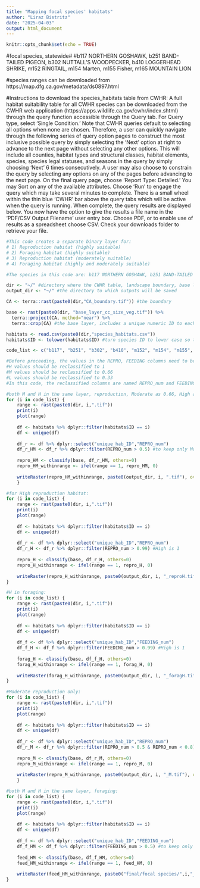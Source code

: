 ---
title: "Mapping focal species' habitats"
author: "Liraz Bistritz"
date: "2025-04-03"
output: html_document
---

```{r setup, include=FALSE}
knitr::opts_chunk$set(echo = TRUE)
```

#focal species, statewide#
#b117 NORTHERN GOSHAWK, b251 BAND-TAILED PIGEON, b302 NUTTALL'S WOODPECKER, b410 LOGGERHEAD SHRIKE, m152 RINGTAIL, m154 Marten, m155 Fisher, m165 MOUNTAIN LION

#species ranges can be downloaded from https://map.dfg.ca.gov/metadata/ds0897.html

#Instructions to download the species_habitats table from CWHR:
A full habitat suitability table for all CWHR species can be downloaded from the CWHR web application (https://apps.wildlife.ca.gov/cwhr/index.shtml) through the query function accessible through the Query tab. For Query type, select ‘Single Condition.’ Note that CWHR queries default to selecting all options when none are chosen. Therefore, a user can quickly navigate through the following series of query option pages to construct the most inclusive possible query by simply selecting the ‘Next’ option at right to advance to the next page without selecting any other options. This will include all counties, habitat types and structural classes, habitat elements, species, species legal statuses, and seasons in the query by simply choosing ‘Next’ 6 times consecutively. A user may also choose to constrain the query by selecting any options on any of the pages before advancing to the next page. On the final query page, choose ‘Report Type: Detailed.’ You may Sort on any of the available attributes. Choose ‘Run’ to engage the query which may take several minutes to complete. There is a small wheel within the thin blue ‘CWHR’ bar above the query tabs which will be active when the query is running. When complete, the query results are displayed below. You now have the option to give the results a file name in the ‘PDF/CSV Output Filename’ user entry box. Choose PDF, or to enable use of results as a spreadsheet choose CSV. Check your downloads folder to retrieve your file.

```{r}
#This code creates a separate binary layer for:
# 1) Reproduction habitat (highly suitable)
# 2) Foraging habitat (highly suitable)
# 3) Reproduction habitat (moderately suitable)
# 4) Foraging habitat (highly and moderately suitable)

#The species in this code are: b117 NORTHERN GOSHAWK, b251 BAND-TAILED PIGEON, b302 NUTTALL'S WOODPECKER, b410 LOGGERHEAD SHRIKE, m152 RINGTAIL, m154 Marten, m155 Fisher, m165 MOUNTAIN LION

dir <- "~/" #directory where the CWHR table, landscape boundary, base layer and species' ranges are located
output_dir <- "~/" #the directory to which outputs will be saved

CA <- terra::rast(paste0(dir,"CA_boundary.tif")) #the boundary

base <- rast(paste0(dir, "base_layer_cc_size_veg.tif")) %>%
  terra::project(CA, method="near") %>%
  terra::crop(CA) #the base layer, includes a unique numeric ID to each canopy_cover-size-vegetation combination. The ID needs to match with the IDs in the habitat table (a new column that needs to be created in the CWHR habitat table, named 'unique_hab_ID').

habitats <- read.csv(paste0(dir,"species_habitats.csv"))
habitats$ID <- tolower(habitats$ID) #turn species ID to lower case so that it matches with the range rasters' names

code_list <- c("b117", "b251", "b302", "b410", "m152", "m154", "m155", "m165") #list of species IDs, as they appear in the CHWR habitat table

#Before proceeding, the values in the REPRO, FEEDING columns need to be reclassified:
#H values should be reclassified to 1
#M values should be reclassified to 0.66
#L values should be reclassified to 0.33
#In this code, the reclassified columns are named REPRO_num and FEEDING_num

#both M and H in the same layer, reproduction, Moderate as 0.66, High as 1:
for (i in code_list) {
    range <- rast(paste0(dir, i,".tif"))
    print(i)
    plot(range)
    
    df <- habitats %>% dplyr::filter(habitats$ID == i)
    df <- unique(df)
    
    df_r <- df %>% dplyr::select("unique_hab_ID","REPRO_num")
    df_r_HM <- df_r %>% dplyr::filter(REPRO_num > 0.5) #to keep only Moderate and High
    
    repro_HM <- classify(base, df_r_HM, others=0)
    repro_HM_withinrange <- ifel(range == 1, repro_HM, 0)
    
    writeRaster(repro_HM_withinrange, paste0(output_dir, i, ".tif"), overwrite=T)
    }

#for High reproduction habitat:
for (i in code_list) {
    range <- rast(paste0(dir, i,".tif"))
    print(i)
    plot(range)
    
    df <- habitats %>% dplyr::filter(habitats$ID == i)
    df <- unique(df)
    
    df_r <- df %>% dplyr::select("unique_hab_ID","REPRO_num")
    df_r_H <- df_r %>% dplyr::filter(REPRO_num > 0.99) #High is 1
    
    repro_H <- classify(base, df_r_H, others=0)
    repro_H_withinrange <- ifel(range == 1, repro_H, 0)
    
    writeRaster(repro_H_withinrange, paste0(output_dir, i, "_reproH.tif"), overwrite=T, datatype='INT1U')
}

#H in foraging:
for (i in code_list) {
    range <- rast(paste0(dir, i,".tif"))
    print(i)
    plot(range)
    
    df <- habitats %>% dplyr::filter(habitats$ID == i)
    df <- unique(df)
    
    df_f <- df %>% dplyr::select("unique_hab_ID","FEEDING_num")
    df_f_H <- df_f %>% dplyr::filter(FEEDING_num > 0.99) #High is 1
    
    forag_H <- classify(base, df_f_H, others=0)
    forag_H_withinrange <- ifel(range == 1, forag_H, 0)
    
    writeRaster(forag_H_withinrange, paste0(output_dir, i, "_foragH.tif"), overwrite=T, datatype='INT1U')
}

#Moderate reproduction only:
for (i in code_list) {
    range <- rast(paste0(dir, i,".tif"))
    print(i)
    plot(range)
    
    df <- habitats %>% dplyr::filter(habitats$ID == i)
    df <- unique(df)
    
    df_r <- df %>% dplyr::select("unique_hab_ID","REPRO_num")
    df_r_M <- df_r %>% dplyr::filter(REPRO_num > 0.5 & REPRO_num < 0.8) #to keep only Moderate, which is 0.66
    
    repro_M <- classify(base, df_r_M, others=0)
    repro_M_withinrange <- ifel(range == 1, repro_M, 0)
    
    writeRaster(repro_M_withinrange, paste0(output_dir, i, "_M.tif"), overwrite=T, datatype='INT1U')
    }

#both M and H in the same layer, foraging:
for (i in code_list) {
    range <- rast(paste0(dir, i,".tif"))
    print(i)
    plot(range)
    
    df <- habitats %>% dplyr::filter(habitats$ID == i)
    df <- unique(df)
    
    df_f <- df %>% dplyr::select("unique_hab_ID","FEEDING_num")
    df_f_HM <- df_f %>% dplyr::filter(FEEDING_num > 0.5) #to keep only Moderate and High
    
    feed_HM <- classify(base, df_f_HM, others=0)
    feed_HM_withinrange <- ifel(range == 1, feed_HM, 0)
    
    writeRaster(feed_HM_withinrange, paste0("final/focal species/",i,"_foraging.tif"), overwrite=T)
}

```
